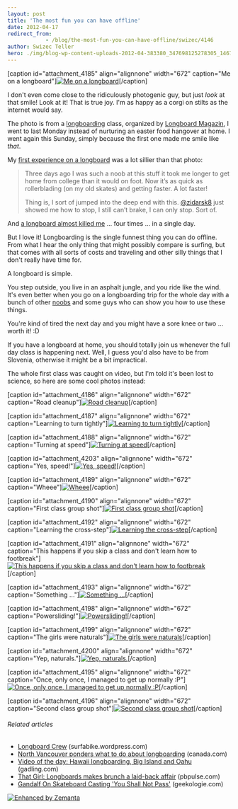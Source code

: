 ```yaml
---
layout: post
title: 'The most fun you can have offline'
date: 2012-04-17
redirect_from: 
            - /blog/the-most-fun-you-can-have-offline/swizec/4146
author: Swizec Teller
hero: ./img/blog-wp-content-uploads-2012-04-383380_347698125278305_146707288710724_862402_1645891238_n.jpg
---
```

\[caption id="attachment_4185" align="alignnone" width="672" caption="Me on a longboard"][![Me on a longboard](http://swizec.com/blog/wp-content/uploads/2012/04/383380_347698125278305_146707288710724_862402_1645891238_n.jpg "Me on a longboard")](./img/blog-wp-content-uploads-2012-04-383380_347698125278305_146707288710724_862402_1645891238_n.jpg)\[/caption]



I don't even come close to the ridiculously photogenic guy, but just _look_ at that smile! Look at it! That is true joy. I'm as happy as a corgi on stilts as the internet would say.



The photo is from a [longboarding](http://en.wikipedia.org/wiki/Longboarding "Longboarding") class, organized by [Longboard Magazin](http://www.longboard.si/), I went to last Monday instead of nurturing an easter food hangover at home. I went again this Sunday, simply because the first one made me smile like _that_.



My [first experience on a longboard](http://swizec.com/blog/seems-i-am-in-love-with-learning/swizec/2442) was a lot sillier than that photo:

> Three days ago I was such a noob at this stuff it took me longer to get home from college than it would on foot. Now it’s as quick as rollerblading (on my old skates) and getting faster. A lot faster!
>
>
>
> Thing is, I sort of jumped into the deep end with this. [@zidarsk8](http://twitter.com/zidarsk8) just showed me how to stop, I still can’t brake, I can only stop. Sort of.

And [a longboard almost killed me](http://swizec.com/blog/today-i-nearly-died-four-times/swizec/3251) ... four times ... in a single day.



But I love it! Longboarding is the single funnest thing you can do offline. From what I hear the only thing that might possibly compare is surfing, but that comes with all sorts of costs and traveling and other silly things that I don't really have time for.



A longboard is simple.



You step outside, you live in an asphalt jungle, and you ride like the wind. It's even better when you go on a longboarding trip for the whole day with a bunch of other [noobs](http://en.wikipedia.org/wiki/Newbie "Newbie") and some guys who can show you how to use these things.



You're kind of tired the next day and you might have a sore knee or two ... worth it! :D



If you have a longboard at home, you should totally join us whenever the full day class is happening next. Well, I guess you'd also have to be from Slovenia, otherwise it might be a bit impractical.



The whole first class was caught on video, but I'm told it's been lost to science, so here are some cool photos instead:



\[caption id="attachment_4186" align="alignnone" width="672" caption="Road cleanup"][![Road cleanup](http://swizec.com/blog/wp-content/uploads/2012/04/532741_347692488612202_146707288710724_862300_619788079_n.jpg "Road cleanup")](./img/blog-wp-content-uploads-2012-04-532741_347692488612202_146707288710724_862300_619788079_n.jpg)\[/caption]



\[caption id="attachment_4187" align="alignnone" width="672" caption="Learning to turn tightly"][![Learning to turn tightly](http://swizec.com/blog/wp-content/uploads/2012/04/576025_347695228611928_146707288710724_862355_1226691061_n.jpg "Learning to turn tightly")](./img/blog-wp-content-uploads-2012-04-576025_347695228611928_146707288710724_862355_1226691061_n.jpg)\[/caption]



\[caption id="attachment_4188" align="alignnone" width="672" caption="Turning at speed"][![Turning at speed](http://swizec.com/blog/wp-content/uploads/2012/04/534032_347697751945009_146707288710724_862396_809260405_n.jpg "Turning at speed")](./img/blog-wp-content-uploads-2012-04-534032_347697751945009_146707288710724_862396_809260405_n.jpg)\[/caption]



\[caption id="attachment_4203" align="alignnone" width="672" caption="Yes, speed!"][![Yes, speed!](http://swizec.com/blog/wp-content/uploads/2012/04/544490_347698501944934_146707288710724_862407_1345953820_n.jpg "Yes, speed!")](./img/blog-wp-content-uploads-2012-04-544490_347698501944934_146707288710724_862407_1345953820_n.jpg)\[/caption]



\[caption id="attachment_4189" align="alignnone" width="672" caption="Wheee"][![Wheee](http://swizec.com/blog/wp-content/uploads/2012/04/555476_347699688611482_146707288710724_862427_1778477533_n.jpg "Wheee")](./img/blog-wp-content-uploads-2012-04-555476_347699688611482_146707288710724_862427_1778477533_n.jpg)\[/caption]



\[caption id="attachment_4190" align="alignnone" width="672" caption="First class group shot"][![First class group shot](http://swizec.com/blog/wp-content/uploads/2012/04/535752_347700888611362_146707288710724_862446_973054401_n.jpg "First class group shot")](./img/blog-wp-content-uploads-2012-04-535752_347700888611362_146707288710724_862446_973054401_n.jpg)\[/caption]



\[caption id="attachment_4192" align="alignnone" width="672" caption="Learning the cross-step"][![Learning the cross-step](http://swizec.com/blog/wp-content/uploads/2012/04/563573_351609458220505_146707288710724_872024_2059221382_n.jpg "Learning the cross-step")](./img/blog-wp-content-uploads-2012-04-563573_351609458220505_146707288710724_872024_2059221382_n.jpg)\[/caption]



\[caption id="attachment_4191" align="alignnone" width="672" caption="This happens if you skip a class and don't learn how to footbreak"][![This happens if you skip a class and don't learn how to footbreak](http://swizec.com/blog/wp-content/uploads/2012/04/522486_351608958220555_146707288710724_872006_151528080_n.jpg "This happens if you skip a class and don't learn how to footbreak")](./img/blog-wp-content-uploads-2012-04-522486_351608958220555_146707288710724_872006_151528080_n.jpg)\[/caption]



\[caption id="attachment_4193" align="alignnone" width="672" caption="Something ..."][![Something ...](http://swizec.com/blog/wp-content/uploads/2012/04/558527_351610218220429_146707288710724_872053_1299898577_n.jpg "Something ...")](./img/blog-wp-content-uploads-2012-04-558527_351610218220429_146707288710724_872053_1299898577_n.jpg)\[/caption]



\[caption id="attachment_4198" align="alignnone" width="672" caption="Powersliding!"][![Powersliding!](http://swizec.com/blog/wp-content/uploads/2012/04/536436_351614011553383_146707288710724_872115_1191131204_n.jpg "Powersliding!")](./img/blog-wp-content-uploads-2012-04-536436_351614011553383_146707288710724_872115_1191131204_n.jpg)\[/caption]



\[caption id="attachment_4199" align="alignnone" width="672" caption="The girls were naturals"][![The girls were naturals](http://swizec.com/blog/wp-content/uploads/2012/04/523376_351613951553389_146707288710724_872114_1267428967_n.jpg "The girls were naturals")](./img/blog-wp-content-uploads-2012-04-523376_351613951553389_146707288710724_872114_1267428967_n.jpg)\[/caption]



\[caption id="attachment_4200" align="alignnone" width="672" caption="Yep, naturals."][![Yep, naturals.](http://swizec.com/blog/wp-content/uploads/2012/04/554413_351614118220039_146707288710724_872118_401969108_n.jpg "Yep, naturals.")](./img/blog-wp-content-uploads-2012-04-554413_351614118220039_146707288710724_872118_401969108_n.jpg)\[/caption]



\[caption id="attachment_4195" align="alignnone" width="672" caption="Once, only once, I managed to get up normally :P"][![Once, only once, I managed to get up normally :P](http://swizec.com/blog/wp-content/uploads/2012/04/539879_351613898220061_146707288710724_872111_696417144_n1.jpg "Once, only once, I managed to get up normally :P")](./img/blog-wp-content-uploads-2012-04-539879_351613898220061_146707288710724_872111_696417144_n1.jpg)\[/caption]



\[caption id="attachment_4196" align="alignnone" width="672" caption="Second class group shot"][![Second class group shot](http://swizec.com/blog/wp-content/uploads/2012/04/542112_351614551553329_146707288710724_872132_517478043_n.jpg "Second class group shot")](./img/blog-wp-content-uploads-2012-04-542112_351614551553329_146707288710724_872132_517478043_n.jpg)\[/caption]

###### Related articles

- [Longboard Crew](http://surfabike.wordpress.com/2012/01/24/longboard-crew/) (surfabike.wordpress.com)
- [North Vancouver ponders what to do about longboarding](http://r.zemanta.com/?u=http%3A//www.canada.com/sports/North%2BVancouver%2Bponders%2Bwhat%2Babout%2Blongboarding/6247724/story.html&a=78522895&rid=d81a0a49-2de8-47a5-8580-724978505d10&e=60999298dbd70113bd43812e56b679ff) (canada.com)
- [Video of the day: Hawaii longboarding, Big Island and Oahu](http://www.gadling.com/2012/02/29/video-of-the-day-hawaii-longboarding-big-island-and-oahu/) (gadling.com)
- [That Girl: Longboards makes brunch a laid-back affair](http://www.pbpulse.com/dining/brunch/2012/03/30/that-girl-longboards-makes-brunch-a-laid-back-affair/) (pbpulse.com)
- [Gandalf On Skateboard Casting 'You Shall Not Pass'](http://www.geekologie.com/2012/04/gandalf-on-skateboard-casts-you-shall-no.php) (geekologie.com)

[![Enhanced by Zemanta](http://img.zemanta.com/zemified_e.png?x-id=d81a0a49-2de8-47a5-8580-724978505d10)](http://www.zemanta.com/ "Enhanced by Zemanta")